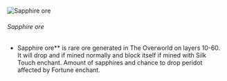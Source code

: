 ![Sapphire ore](/mods/techreborn/sapphire_ore.png)

###### Sapphire ore

- Sapphire ore** is rare ore generated in The Overworld on
        layers 10-60. It will drop
        <Mcitem id="techreborn:sapphire"/> and
        <Mcitem id="techreborn:peridot"/> if mined
        normally and block itself if mined with Silk Touch enchant.
        Amount of sapphires and chance to drop peridot affected by
        Fortune enchant.
